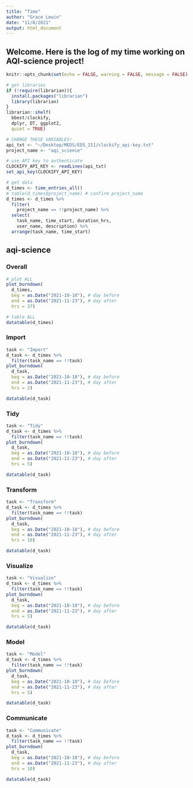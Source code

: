```yaml
---
title: "Time"
author: "Grace Lewin"
date: "11/8/2021"
output: html_document
---
```


## Welcome. Here is the log of my time working on AQI-science project!


```r
knitr::opts_chunk$set(echo = FALSE, warning = FALSE, message = FALSE)
```

```r
# get libraries
if (!require(librarian)){
  install.packages("librarian")
  library(librarian)
}
librarian::shelf(
  bbest/clockify,
  dplyr, DT, ggplot2,
  quiet = TRUE)

# CHANGE THESE VARIABLES!
api_txt <- "~/Desktop/MEDS/EDS_211/clockify_api-key.txt"
project_name <- "aqi_science"

# use API key to authenticate
CLOCKIFY_API_KEY <- readLines(api_txt)
set_api_key(CLOCKIFY_API_KEY)

# get data
d_times <- time_entries_all()
# table(d_times$project_name) # confirm project_name
d_times <- d_times %>%
  filter(
    project_name == !!project_name) %>%
  select(
    task_name, time_start, duration_hrs, 
    user_name, description) %>% 
  arrange(task_name, time_start)


```


## aqi-science {.tabset}

### Overall

```r
# plot ALL
plot_burndown(
  d_times,
  beg = as.Date("2021-10-18"), # day before
  end = as.Date("2021-11-23"), # day after
  hrs = 37)

# table ALL
datatable(d_times)
```

### Import

```r
task <- "Import"
d_task <- d_times %>% 
  filter(task_name == !!task)
plot_burndown(
  d_task,
  beg = as.Date("2021-10-18"), # day before
  end = as.Date("2021-11-23"), # day after
  hrs = 2)

datatable(d_task)
```

### Tidy

```r
task <- "Tidy"
d_task <- d_times %>% 
  filter(task_name == !!task)
plot_burndown(
  d_task,
  beg = as.Date("2021-10-18"), # day before
  end = as.Date("2021-11-23"), # day after
  hrs = 5)

datatable(d_task)
```

### Transform

```r
task <- "Transform"
d_task <- d_times %>% 
  filter(task_name == !!task)
plot_burndown(
  d_task,
  beg = as.Date("2021-10-18"), # day before
  end = as.Date("2021-11-23"), # day after
  hrs = 10)

datatable(d_task)
```


### Visualize

```r
task <- "Visualize"
d_task <- d_times %>% 
  filter(task_name == !!task)
plot_burndown(
  d_task,
  beg = as.Date("2021-10-18"), # day before
  end = as.Date("2021-11-23"), # day after
  hrs = 5)

datatable(d_task)
```

### Model

```r
task <- "Model"
d_task <- d_times %>% 
  filter(task_name == !!task)
plot_burndown(
  d_task,
  beg = as.Date("2021-10-18"), # day before
  end = as.Date("2021-11-23"), # day after
  hrs = 5)

datatable(d_task)
```


### Communicate

```r
task <- "Communicate"
d_task <- d_times %>% 
  filter(task_name == !!task)
plot_burndown(
  d_task,
  beg = as.Date("2021-10-18"), # day before
  end = as.Date("2021-11-23"), # day after
  hrs = 10)

datatable(d_task)
```

